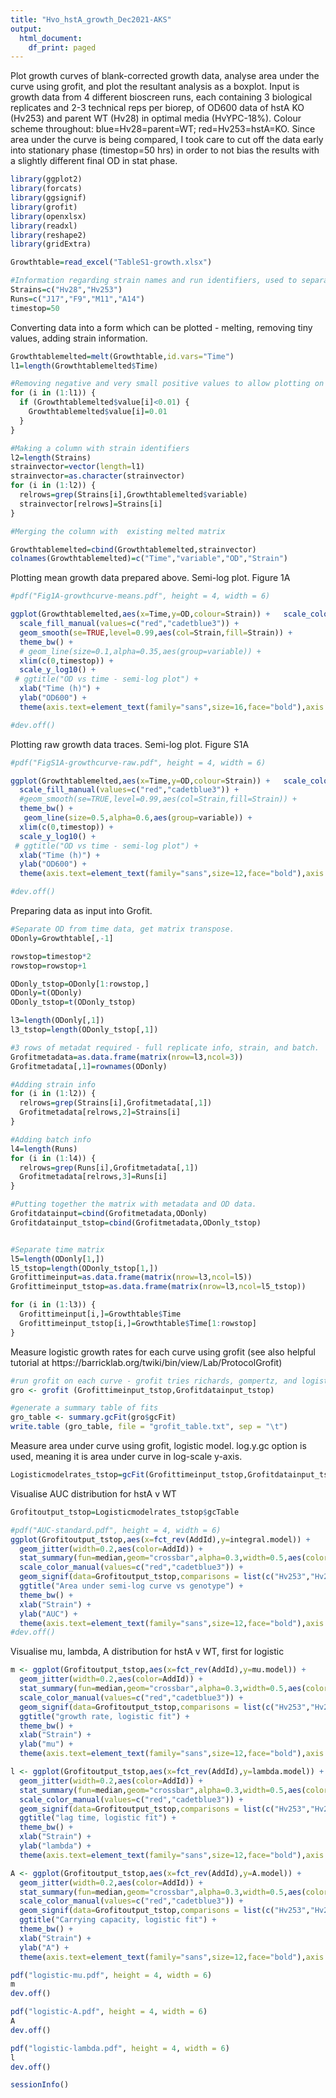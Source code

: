 ```yaml
---
title: "Hvo_hstA_growth_Dec2021-AKS"
output:
  html_document:
    df_print: paged
---
```


Plot growth curves of blank-corrected growth data, analyse area under the curve using grofit, and plot the resultant analysis as a boxplot.
Input is growth data from 4 different bioscreen runs, each containing 3 biological replicates and 2-3 technical reps per biorep, of OD600 data of hstA KO (Hv253) and parent WT (Hv28) in optimal media (HvYPC-18%).
Colour scheme throughout: blue=Hv28=parent=WT; red=Hv253=hstA=KO. 
Since area under the curve is being compared, I took care to cut off the data early into stationary phase (timestop=50 hrs) in order to not bias the results with a slightly different final OD in stat phase.


```r
library(ggplot2)
library(forcats)
library(ggsignif)
library(grofit)
library(openxlsx)
library(readxl)
library(reshape2)
library(gridExtra)

Growthtable=read_excel("TableS1-growth.xlsx")

#Information regarding strain names and run identifiers, used to separate data as needed.
Strains=c("Hv28","Hv253")
Runs=c("J17","F9","M11","A14")
timestop=50
```

Converting data into a form which can be plotted - melting, removing tiny values, adding strain information.
```r

Growthtablemelted=melt(Growthtable,id.vars="Time")
l1=length(Growthtablemelted$Time)

#Removing negative and very small positive values to allow plotting on log scale.
for (i in (1:l1)) {
  if (Growthtablemelted$value[i]<0.01) {
    Growthtablemelted$value[i]=0.01
  }
}

#Making a column with strain identifiers
l2=length(Strains)
strainvector=vector(length=l1)
strainvector=as.character(strainvector)
for (i in (1:l2)) {
  relrows=grep(Strains[i],Growthtablemelted$variable)
  strainvector[relrows]=Strains[i]
}

#Merging the column with  existing melted matrix

Growthtablemelted=cbind(Growthtablemelted,strainvector)
colnames(Growthtablemelted)=c("Time","variable","OD","Strain")
```


Plotting mean growth data prepared above. Semi-log plot. Figure 1A

```r
#pdf("Fig1A-growthcurve-means.pdf", height = 4, width = 6)

ggplot(Growthtablemelted,aes(x=Time,y=OD,colour=Strain)) +   scale_colour_manual(values=c("red","cadetblue3")) + 
  scale_fill_manual(values=c("red","cadetblue3")) +
  geom_smooth(se=TRUE,level=0.99,aes(col=Strain,fill=Strain)) +
  theme_bw() + 
  # geom_line(size=0.1,alpha=0.35,aes(group=variable)) + 
  xlim(c(0,timestop)) + 
  scale_y_log10() + 
 # ggtitle("OD vs time - semi-log plot") + 
  xlab("Time (h)") + 
  ylab("OD600") + 
  theme(axis.text=element_text(family="sans",size=16,face="bold"),axis.title=element_text(family="sans",size=20,face="bold"))

#dev.off()
```

Plotting raw growth data traces. Semi-log plot. Figure S1A

```r
#pdf("FigS1A-growthcurve-raw.pdf", height = 4, width = 6)

ggplot(Growthtablemelted,aes(x=Time,y=OD,colour=Strain)) +   scale_colour_manual(values=c("red","cadetblue3")) + 
  scale_fill_manual(values=c("red","cadetblue3")) +
  #geom_smooth(se=TRUE,level=0.99,aes(col=Strain,fill=Strain)) +
  theme_bw() + 
   geom_line(size=0.5,alpha=0.6,aes(group=variable)) + 
  xlim(c(0,timestop)) + 
  scale_y_log10() + 
 # ggtitle("OD vs time - semi-log plot") + 
  xlab("Time (h)") + 
  ylab("OD600") + 
  theme(axis.text=element_text(family="sans",size=12,face="bold"),axis.title=element_text(family="sans",size=14,face="bold"))

#dev.off()
```

Preparing data as input into Grofit.
```r
#Separate OD from time data, get matrix transpose.
ODonly=Growthtable[,-1]

rowstop=timestop*2
rowstop=rowstop+1

ODonly_tstop=ODonly[1:rowstop,]
ODonly=t(ODonly)
ODonly_tstop=t(ODonly_tstop)

l3=length(ODonly[,1])
l3_tstop=length(ODonly_tstop[,1])

#3 rows of metadat required - full replicate info, strain, and batch.
Grofitmetadata=as.data.frame(matrix(nrow=l3,ncol=3))
Grofitmetadata[,1]=rownames(ODonly)

#Adding strain info
for (i in (1:l2)) {
  relrows=grep(Strains[i],Grofitmetadata[,1])
  Grofitmetadata[relrows,2]=Strains[i]
}

#Adding batch info
l4=length(Runs)
for (i in (1:l4)) {
  relrows=grep(Runs[i],Grofitmetadata[,1])
  Grofitmetadata[relrows,3]=Runs[i]
}

#Putting together the matrix with metadata and OD data.
Grofitdatainput=cbind(Grofitmetadata,ODonly)
Grofitdatainput_tstop=cbind(Grofitmetadata,ODonly_tstop)


#Separate time matrix
l5=length(ODonly[1,])
l5_tstop=length(ODonly_tstop[1,])
Grofittimeinput=as.data.frame(matrix(nrow=l3,ncol=l5))
Grofittimeinput_tstop=as.data.frame(matrix(nrow=l3,ncol=l5_tstop))

for (i in (1:l3)) {
  Grofittimeinput[i,]=Growthtable$Time
  Grofittimeinput_tstop[i,]=Growthtable$Time[1:rowstop]
}
```

Measure logistic growth rates for each curve using grofit (see also helpful tutorial at https://barricklab.org/twiki/bin/view/Lab/ProtocolGrofit)
```r
#run grofit on each curve - grofit tries richards, gompertz, and logistic models on each curve
gro <- grofit (Grofittimeinput_tstop,Grofitdatainput_tstop)

#generate a summary table of fits
gro_table <- summary.gcFit(gro$gcFit)
write.table (gro_table, file = "grofit_table.txt", sep = "\t")
```

Measure area under curve using grofit, logistic model. log.y.gc option is used, meaning it is area  under curve in log-scale y-axis.
```r
Logisticmodelrates_tstop=gcFit(Grofittimeinput_tstop,Grofitdatainput_tstop,grofit.control(interactive=FALSE,log.y.gc = TRUE,model.type="logistic",suppress.messages=TRUE))
```

Visualise AUC distribution for hstA v WT
```r
Grofitoutput_tstop=Logisticmodelrates_tstop$gcTable

#pdf("AUC-standard.pdf", height = 4, width = 6)
ggplot(Grofitoutput_tstop,aes(x=fct_rev(AddId),y=integral.model)) + 
  geom_jitter(width=0.2,aes(color=AddId)) + 
  stat_summary(fun=median,geom="crossbar",alpha=0.3,width=0.5,aes(color=AddId)) + 
  scale_color_manual(values=c("red","cadetblue3")) + 
  geom_signif(data=Grofitoutput_tstop,comparisons = list(c("Hv253","Hv28")),test="t.test", map_signif_level=TRUE) + 
  ggtitle("Area under semi-log curve vs genotype") + 
  theme_bw() + 
  xlab("Strain") + 
  ylab("AUC") + 
  theme(axis.text=element_text(family="sans",size=12,face="bold"),axis.title=element_text(family="sans",size=14,face="bold"))
#dev.off()


```
Visualise mu, lambda, A distribution for hstA v WT, first for logistic
```r



m <- ggplot(Grofitoutput_tstop,aes(x=fct_rev(AddId),y=mu.model)) + 
  geom_jitter(width=0.2,aes(color=AddId)) + 
  stat_summary(fun=median,geom="crossbar",alpha=0.3,width=0.5,aes(color=AddId)) + 
  scale_color_manual(values=c("red","cadetblue3")) + 
  geom_signif(data=Grofitoutput_tstop,comparisons = list(c("Hv253","Hv28")),test="t.test",map_signif_level=TRUE) + 
  ggtitle("growth rate, logistic fit") + 
  theme_bw() + 
  xlab("Strain") + 
  ylab("mu") + 
  theme(axis.text=element_text(family="sans",size=12,face="bold"),axis.title=element_text(family="sans",size=14,face="bold"))

l <- ggplot(Grofitoutput_tstop,aes(x=fct_rev(AddId),y=lambda.model)) + 
  geom_jitter(width=0.2,aes(color=AddId)) + 
  stat_summary(fun=median,geom="crossbar",alpha=0.3,width=0.5,aes(color=AddId)) + 
  scale_color_manual(values=c("red","cadetblue3")) + 
  geom_signif(data=Grofitoutput_tstop,comparisons = list(c("Hv253","Hv28")),test="t.test",map_signif_level=TRUE) + 
  ggtitle("lag time, logistic fit") + 
  theme_bw() + 
  xlab("Strain") + 
  ylab("lambda") + 
  theme(axis.text=element_text(family="sans",size=12,face="bold"),axis.title=element_text(family="sans",size=14,face="bold"))

A <- ggplot(Grofitoutput_tstop,aes(x=fct_rev(AddId),y=A.model)) + 
  geom_jitter(width=0.2,aes(color=AddId)) + 
  stat_summary(fun=median,geom="crossbar",alpha=0.3,width=0.5,aes(color=AddId)) + 
  scale_color_manual(values=c("red","cadetblue3")) + 
  geom_signif(data=Grofitoutput_tstop,comparisons = list(c("Hv253","Hv28")),test="t.test",map_signif_level=TRUE) + 
  ggtitle("Carrying capacity, logistic fit") + 
  theme_bw() + 
  xlab("Strain") + 
  ylab("A") + 
  theme(axis.text=element_text(family="sans",size=12,face="bold"),axis.title=element_text(family="sans",size=14,face="bold"))

pdf("logistic-mu.pdf", height = 4, width = 6)
m
dev.off()

pdf("logistic-A.pdf", height = 4, width = 6)
A
dev.off()

pdf("logistic-lambda.pdf", height = 4, width = 6)
l
dev.off()
```


```r
sessionInfo()
```
